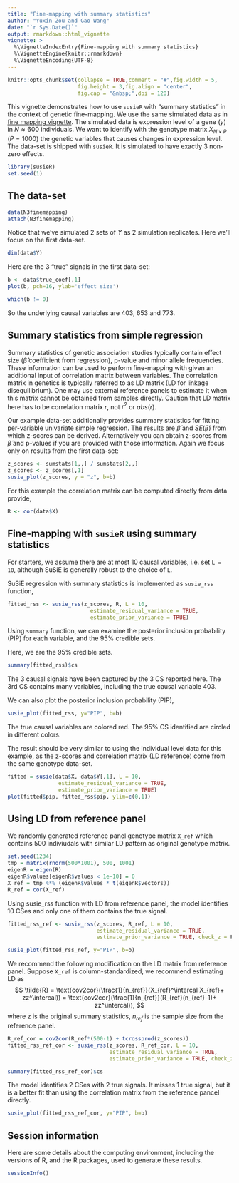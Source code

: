 ```yaml
---
title: "Fine-mapping with summary statistics"
author: "Yuxin Zou and Gao Wang"
date: "`r Sys.Date()`"
output: rmarkdown::html_vignette
vignette: >
  %\VignetteIndexEntry{Fine-mapping with summary statistics}
  %\VignetteEngine{knitr::rmarkdown}
  %\VignetteEncoding{UTF-8}
---
```


```r
knitr::opts_chunk$set(collapse = TRUE,comment = "#",fig.width = 5,
                      fig.height = 3,fig.align = "center",
                      fig.cap = "&nbsp;",dpi = 120)
```

This vignette demonstrates how to use `susieR` with "summary statistics" in the context of genetic fine-mapping. 
We use the same simulated data as in [fine mapping vignette](finemapping.html). The simulated data is expression level of a gene ($y$) in $N \approx 600$ individuals. 
We want to identify with the genotype matrix $X_{N\times P}$ ($P=1000$) the genetic variables that causes changes in expression level. The data-set is shipped with `susieR`. It is simulated to have exactly 3 non-zero effects.

```r
library(susieR)
set.seed(1)
```

## The data-set

```r
data(N3finemapping)
attach(N3finemapping)
```

Notice that we've simulated 2 sets of $Y$ as 2 simulation replicates. Here we'll focus on the first data-set.

```r
dim(data$Y)
```

Here are the 3 "true" signals in the first data-set:

```r
b <- data$true_coef[,1]
plot(b, pch=16, ylab='effect size')
```

```r
which(b != 0)
```

So the underlying causal variables are 403, 653 and 773.

## Summary statistics from simple regression

Summary statistics of genetic association studies typically contain effect size ($\hat{\beta}$ coefficient from regression), p-value and minor allele frequencies. 
These information can be used to perform fine-mapping with given an additional input of correlation matrix between variables.
The correlation matrix in genetics is typically referred to as LD matrix (LD for linkage disequilibrium). 
One may use external reference panels to estimate it when this matrix cannot be obtained from samples directly.
Caution that LD matrix here has to be correlation matrix $r$, not $r^2$ or $abs(r)$.

Our example data-set additionally provides summary statistics for fitting per-variable univariate simple regression.
The results are $\hat{\beta}$ and $SE(\hat{\beta})$ from which z-scores can be derived.
Alternatively you can obtain z-scores from $\hat{\beta}$ and p-values if you are provided with those information.
Again we focus only on results from the first data-set:

```r
z_scores <- sumstats[1,,] / sumstats[2,,]
z_scores <- z_scores[,1]
susie_plot(z_scores, y = "z", b=b)
```

For this example the correlation matrix can be computed directly from data provide,

```r
R <- cor(data$X)
```

## Fine-mapping with `susieR` using summary statistics

For starters, we assume there are at most 10 causal variables, i.e. set `L = 10`, although SuSiE is generally robust to the choice of `L`.

SuSiE regression with summary statistics is implemented as `susie_rss` function, 

```r
fitted_rss <- susie_rss(z_scores, R, L = 10,
                          estimate_residual_variance = TRUE, 
                          estimate_prior_variance = TRUE)
```

Using `summary` function, we can examine the posterior inclusion probability (PIP) for each variable, and the 95% credible sets. 

Here, we are the 95% credible sets.

```r
summary(fitted_rss)$cs
```

The 3 causal signals have been captured by the 3 CS reported here. The
3rd CS contains many variables, including the true causal variable
403.

We can also plot the posterior inclusion probability (PIP),

```r
susie_plot(fitted_rss, y="PIP", b=b)
```

The true causal variables are colored red. The 95% CS identified are circled in different colors.

The result should be very similar to using the individual level data for this example, as the z-scores and correlation matrix (LD reference)
come from the same genotype data-set.

```r
fitted = susie(data$X, data$Y[,1], L = 10,
                estimate_residual_variance = TRUE, 
                estimate_prior_variance = TRUE)
plot(fitted$pip, fitted_rss$pip, ylim=c(0,1))
```

## Using LD from reference panel

We randomly generated reference panel genotype matrix `X_ref` which contains 500 indiviudals with similar LD pattern as original genotype matrix. 
```r
set.seed(1234)
tmp = matrix(rnorm(500*1001), 500, 1001)
eigenR = eigen(R)
eigenR$values[eigenR$values < 1e-10] = 0
X_ref = tmp %*% (eigenR$values * t(eigenR$vectors))
R_ref = cor(X_ref)
```

Using susie_rss function with LD from reference panel, the model identifies 10 CSes and only one of them contains the true signal. 
```r
fitted_rss_ref <- susie_rss(z_scores, R_ref, L = 10,
                            estimate_residual_variance = TRUE, 
                            estimate_prior_variance = TRUE, check_z = F)
```

```r
susie_plot(fitted_rss_ref, y="PIP", b=b)
```

We recommend the following modification on the LD matrix from reference panel. Suppose `X_ref` is column-standardized, we recommend estimating LD as
$$
\tilde{R} = \text{cov2cor}(\frac{1}{n_{ref}}(X_{ref}^\intercal X_{ref}+ zz^\intercal)) = \text{cov2cor}(\frac{1}{n_{ref}}(R_{ref}(n_{ref}-1)+ zz^\intercal)),
$$
where z is the original summary statistics, $n_{ref}$ is the sample size from the reference panel.

```r
R_ref_cor = cov2cor(R_ref*(500-1) + tcrossprod(z_scores))
fitted_rss_ref_cor <- susie_rss(z_scores, R_ref_cor, L = 10,
                                estimate_residual_variance = TRUE, 
                                estimate_prior_variance = TRUE, check_z = F)
```

```r
summary(fitted_rss_ref_cor)$cs
```

The model identifies 2 CSes with 2 true signals. It misses 1 true signal, but it is a better fit than using the correlation matrix from the reference pancel directly.

```r
susie_plot(fitted_rss_ref_cor, y="PIP", b=b)
```

## Session information

Here are some details about the computing environment, including the
versions of R, and the R packages, used to generate these results.

```r
sessionInfo()
```
